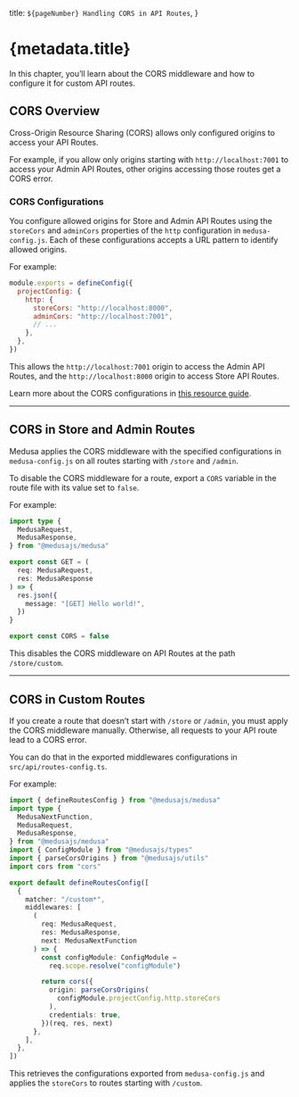   title: `${pageNumber} Handling CORS in API Routes`,
}

# {metadata.title}

In this chapter, you’ll learn about the CORS middleware and how to configure it for custom API routes.

## CORS Overview

Cross-Origin Resource Sharing (CORS) allows only configured origins to access your API Routes.

For example, if you allow only origins starting with `http://localhost:7001` to access your Admin API Routes, other origins accessing those routes get a CORS error.

### CORS Configurations

You configure allowed origins for Store and Admin API Routes using the `storeCors` and `adminCors` properties of the `http` configuration in `medusa-config.js`. Each of these configurations accepts a URL pattern to identify allowed origins.

For example:

```js title="medusa-config.js"
module.exports = defineConfig({
  projectConfig: {
    http: {
      storeCors: "http://localhost:8000",
      adminCors: "http://localhost:7001",
      // ...
    },
  },
})
```

This allows the `http://localhost:7001` origin to access the Admin API Routes, and the `http://localhost:8000` origin to access Store API Routes.

<Note title="Tip">

Learn more about the CORS configurations in [this resource guide](!resources!/references/medusa-config#http).

</Note>

---

## CORS in Store and Admin Routes

Medusa applies the CORS middleware with the specified configurations in `medusa-config.js` on all routes starting with `/store` and `/admin`.

To disable the CORS middleware for a route, export a `CORS` variable in the route file with its value set to `false`.

For example:

```ts title="src/api/store/custom/route.ts" highlights={[["15"]]}
import type { 
  MedusaRequest, 
  MedusaResponse,
} from "@medusajs/medusa"

export const GET = (
  req: MedusaRequest,
  res: MedusaResponse
) => {
  res.json({
    message: "[GET] Hello world!",
  })
}

export const CORS = false
```

This disables the CORS middleware on API Routes at the path `/store/custom`.

---

## CORS in Custom Routes

If you create a route that doesn’t start with `/store` or `/admin`, you must apply the CORS middleware manually. Otherwise, all requests to your API route lead to a CORS error.

You can do that in the exported middlewares configurations in `src/api/routes-config.ts`.

For example:


```ts title="src/api/routes-config.ts" highlights={highlights} collapsibleLines="1-10" expandButtonLabel="Show Imports"
import { defineRoutesConfig } from "@medusajs/medusa"
import type { 
  MedusaNextFunction, 
  MedusaRequest, 
  MedusaResponse,
} from "@medusajs/medusa"
import { ConfigModule } from "@medusajs/types"
import { parseCorsOrigins } from "@medusajs/utils"
import cors from "cors"

export default defineRoutesConfig([
  {
    matcher: "/custom*",
    middlewares: [
      (
        req: MedusaRequest, 
        res: MedusaResponse, 
        next: MedusaNextFunction
      ) => {
        const configModule: ConfigModule =
          req.scope.resolve("configModule")

        return cors({
          origin: parseCorsOrigins(
            configModule.projectConfig.http.storeCors
          ),
          credentials: true,
        })(req, res, next)
      },
    ],
  },
])
```

This retrieves the configurations exported from `medusa-config.js` and applies the `storeCors` to routes starting with `/custom`.
